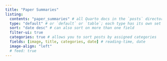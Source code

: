 ```yaml
---
title: "Paper Summaries"
listing: 
  contents: "paper_summaries" # all Quarto docs in the `posts` directory will be included on your listing page
  type: "default" # or `default` or `table`; each type has its own set of yaml options to include
  sort: "date desc" # can also sort on more than one field
  filter-ui: true
  categories: true # allows you to sort posts by assigned categories 
  fields: [image, title, categories, date] # reading-time, date
  image-align: "left"
  # feed: true
---
```

